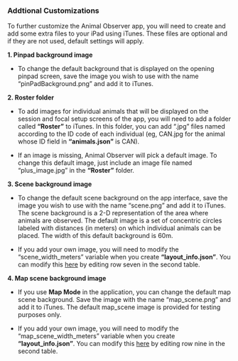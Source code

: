 ### Addtional Customizations

To further customize the Animal Observer app, you will need to create and add some extra files to your iPad using iTunes. 
These files are optional and if they are not used, default settings will apply. 

**1. Pinpad background image**

* To change the default background that is displayed on the opening pinpad screen, save the image you wish to use with the name "pinPadBackground.png" and add it to iTunes. 

**2. Roster folder**

* To add images for individual animals that will be displayed on the session and focal setup screens of the app, you will need to add a folder called **"Roster"** to iTunes. In this folder, you can add ".jpg" files named according to the ID code of each individual (eg, CAN.jpg for the animal whose ID field in **"animals.json"** is CAN).

* If an image is missing, Animal Observer will pick a default image. To change this default image, just include an image file named "plus_image.jpg" in the **"Roster"** folder. 

**3. Scene background image**

* To change the default scene background on the app interface, save the image you wish to use with the name "scene.png" and add it to iTunes. The scene background is a 2-D representation of the area where animals are observed. The default image is a set of concentric circles labeled with distances (in meters) on which individual animals can be placed. The width of this default background is 60m. 

* If you add your own image, you will need to modify the "scene_width_meters" variable when you create **"layout_info.json"**. You can modify this <a id="link_to_globalvar2" href="#" class="action-button">here</a> by editing row seven in the second table.

**4. Map scene background image**

* If you use **Map Mode** in the application, you can change the default map scene background. Save the image with the name "map_scene.png" and add it to iTunes. The default map_scene image is provided for testing purposes only.

* If you add your own image, you will need to modify the "map_scene_width_meters" variable when you create **"layout_info.json"**. You can modify this <a id="link_to_globalvar3" href="#" class="action-button">here</a> by editing row nine in the second table.
